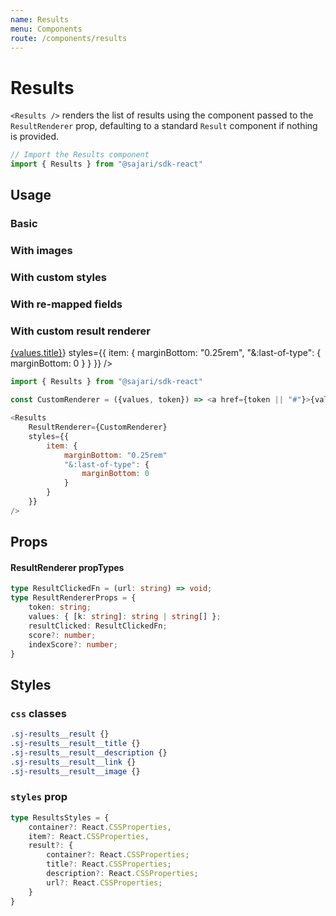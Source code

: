 ```yaml
---
name: Results
menu: Components
route: /components/results
---
```




# Results

`<Results />` renders the list of results using the component passed to the `ResultRenderer` prop, defaulting
to a standard `Result` component if nothing is provided.

```javascript
// Import the Results component
import { Results } from "@sajari/sdk-react"
```

## Usage

### Basic
<Playground>
    <Results />
</Playground>

### With images
<Playground>
    <Results showImages />
</Playground>


### With custom styles
<Playground>
    <Results styles={{
        container: {
            flexWrap: "nowrap",
            justifyContent: "space-between"
        },
        item: {
            width: "32%",
            padding: "0.5rem",
            boxShadow: "0 2px 2px 0 rgba(0,0,0,0.16), 0 0 0 1px rgba(0,0,0,0.08)",
            marginBottom: 0
        },
        result: {
            container: {
                height: "100%",
                justifyContent: "space-between"
            }
        }
    }} />
</Playground>

### With re-mapped fields
<Playground>
    <Results fields={{
        title: "description",
        description: "title",
        url: "url",
        image: "image"
    }} />
</Playground>

### With custom result renderer
<ExampleContainer>
    <Results
        ResultRenderer={({values, token}) => <a href={token || "#"}>{values.title}</a>}
        styles={{
            item: {
                marginBottom: "0.25rem",
                "&:last-of-type": {
                    marginBottom: 0
                }
            }
        }}
    />
</ExampleContainer>

```javascript
import { Results } from "@sajari/sdk-react"

const CustomRenderer = ({values, token}) => <a href={token || "#"}>{values.title}</a>

<Results
    ResultRenderer={CustomRenderer}
    styles={{
        item: {
            marginBottom: "0.25rem"
            "&:last-of-type": {
                marginBottom: 0
            }
        }
    }}
/>
```

## Props
<PropsTable of={Results} />

#### ResultRenderer propTypes
```typescript
type ResultClickedFn = (url: string) => void;
type ResultRendererProps = {
    token: string;
    values: { [k: string]: string | string[] };
    resultClicked: ResultClickedFn;
    score?: number;
    indexScore?: number;
}
```

## Styles

### `css` classes
```css
.sj-results__result {}
.sj-results__result__title {}
.sj-results__result__description {}
.sj-results__result__link {}
.sj-results__result__image {}
```

### `styles` prop
```typescript
type ResultsStyles = {
    container?: React.CSSProperties,
    item?: React.CSSProperties,
    result?: {
        container?: React.CSSProperties;
        title?: React.CSSProperties;
        description?: React.CSSProperties;
        url?: React.CSSProperties;
    }
}
```